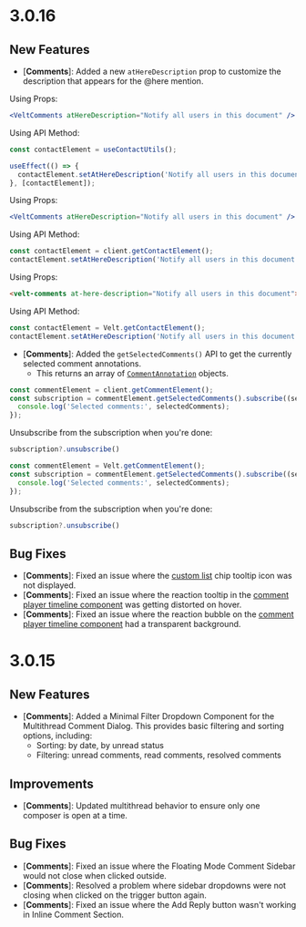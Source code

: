 # 3.0.16


## New Features
- [**Comments**]: Added a new `atHereDescription` prop to customize the description that appears for the @here mention.
<Tabs>
<Tab title="React / Next.js with Hooks">

Using Props:
```jsx
<VeltComments atHereDescription="Notify all users in this document" />
```

Using API Method:
```jsx
const contactElement = useContactUtils();

useEffect(() => {
  contactElement.setAtHereDescription('Notify all users in this document');
}, [contactElement]);
```
</Tab>

<Tab title="React / Next.js">

Using Props:
```jsx
<VeltComments atHereDescription="Notify all users in this document" />
```

Using API Method:
```jsx
const contactElement = client.getContactElement();
contactElement.setAtHereDescription('Notify all users in this document');
```
</Tab>

<Tab title="HTML / Other Frameworks">

Using Props:
```html
<velt-comments at-here-description="Notify all users in this document"></velt-comments>
```

Using API Method:
```javascript
const contactElement = Velt.getContactElement();
contactElement.setAtHereDescription('Notify all users in this document');
```
</Tab>
</Tabs>

- [**Comments**]: Added the `getSelectedComments()` API to get the currently selected comment annotations.
  - This returns an array of [`CommentAnnotation`](/api-reference/models/CommentAnnotation) objects.

<Tabs>
<Tab title="React / Next.js">

```jsx
const commentElement = client.getCommentElement();
const subscription = commentElement.getSelectedComments().subscribe((selectedComments) => {
  console.log('Selected comments:', selectedComments);
});

```

Unsubscribe from the subscription when you're done:
```jsx
subscription?.unsubscribe()

```

</Tab>

<Tab title="HTML / Other Frameworks">

```js
const commentElement = Velt.getCommentElement();
const subscription = commentElement.getSelectedComments().subscribe((selectedComments) => {
  console.log('Selected comments:', selectedComments);
});
```

Unsubscribe from the subscription when you're done:
```js
subscription?.unsubscribe()
```

</Tab>
</Tabs>


## Bug Fixes
- [**Comments**]: Fixed an issue where the [custom list](/async-collaboration/comments/customize-behavior/custom-list) chip tooltip icon was not displayed.
- [**Comments**]: Fixed an issue where the reaction tooltip in the [comment player timeline component](/async-collaboration/comments/setup/video-player-setup/custom-video-player-setup) was getting distorted on hover.
- [**Comments**]: Fixed an issue where the reaction bubble on the [comment player timeline component](/async-collaboration/comments/setup/video-player-setup/custom-video-player-setup) had a transparent background.



# 3.0.15

## New Features
- [**Comments**]: Added a Minimal Filter Dropdown Component for the Multithread Comment Dialog. This provides basic filtering and sorting options, including:
  - Sorting: by date, by unread status
  - Filtering: unread comments, read comments, resolved comments

## Improvements
- [**Comments**]: Updated multithread behavior to ensure only one composer is open at a time.

## Bug Fixes
- [**Comments**]: Fixed an issue where the Floating Mode Comment Sidebar would not close when clicked outside.
- [**Comments**]: Resolved a problem where sidebar dropdowns were not closing when clicked on the trigger button again.
- [**Comments**]: Fixed an issue where the Add Reply button wasn't working in Inline Comment Section.